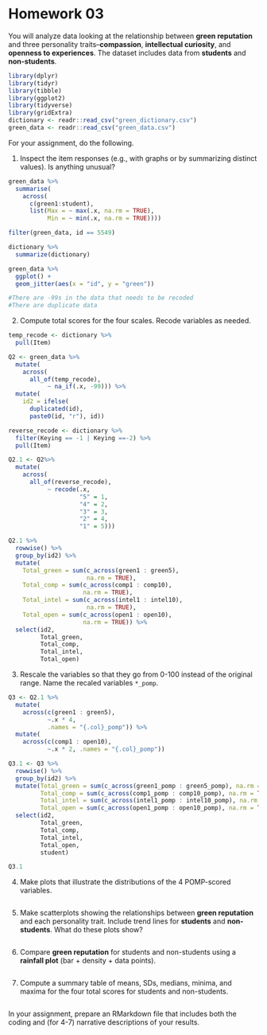 # Homework 03

You will analyze data looking at the relationship between **green reputation** and three personality traits--**compassion**, **intellectual curiosity**, and **openness to experiences**.
The dataset includes data from **students** and **non-students**.

```r
library(dplyr)
library(tidyr)
library(tibble)
library(ggplot2)
library(tidyverse)
library(gridExtra)
dictionary <- readr::read_csv("green_dictionary.csv")
green_data <- readr::read_csv("green_data.csv")
```

For your assignment, do the following.

  1. Inspect the item responses (e.g., with graphs or by summarizing distinct values). 
     Is anything unusual?
```r
green_data %>% 
  summarise(
    across(
      c(green1:student),
      list(Max = ~ max(.x, na.rm = TRUE),
           Min = ~ min(.x, na.rm = TRUE))))

filter(green_data, id == 5549)

dictionary %>% 
  summarize(dictionary)

green_data %>% 
  ggplot() +
  geom_jitter(aes(x = "id", y = "green"))

#There are -99s in the data that needs to be recoded
#There are duplicate data
```     

  2. Compute total scores for the four scales. 
     Recode variables as needed.
```r
temp_recode <- dictionary %>%
  pull(Item)

Q2 <- green_data %>%
  mutate(
    across(
      all_of(temp_recode),
           ~ na_if(.x, -99))) %>%
  mutate(
    id2 = ifelse(
      duplicated(id),
      paste0(id, "r"), id))

reverse_recode <- dictionary %>%
  filter(Keying == -1 | Keying ==-2) %>%
  pull(Item)

Q2.1 <- Q2%>%
  mutate(
    across(
      all_of(reverse_recode),
           ~ recode(.x, 
                    "5" = 1, 
                    "4" = 2, 
                    "3" = 3, 
                    "2" = 4, 
                    "1" = 5)))

Q2.1 %>%
  rowwise() %>%
  group_by(id2) %>%
  mutate(
    Total_green = sum(c_across(green1 : green5),
                      na.rm = TRUE), 
    Total_comp = sum(c_across(comp1 : comp10), 
                     na.rm = TRUE),
    Total_intel = sum(c_across(intel1 : intel10), 
                      na.rm = TRUE),
    Total_open = sum(c_across(open1 : open10), 
                     na.rm = TRUE)) %>% 
  select(id2,
         Total_green,
         Total_comp,
         Total_intel,
         Total_open)

```
     

  3. Rescale the variables so that they go from 0-100 instead of the original range.
     Name the recaled variables `*_pomp`.
```r
Q3 <- Q2.1 %>%
  mutate(
    across(c(green1 : green5),
           ~.x * 4,
           .names = "{.col}_pomp")) %>% 
  mutate(
    across(c(comp1 : open10),
           ~.x * 2, .names = "{.col}_pomp"))

Q3.1 <- Q3 %>%
  rowwise() %>%
  group_by(id2) %>% 
  mutate(Total_green = sum(c_across(green1_pomp : green5_pomp), na.rm = TRUE),
         Total_comp = sum(c_across(comp1_pomp : comp10_pomp), na.rm = TRUE),
         Total_intel = sum(c_across(intel1_pomp : intel10_pomp), na.rm = TRUE),
         Total_open = sum(c_across(open1_pomp : open10_pomp), na.rm = TRUE)) %>% 
  select(id2,
         Total_green,
         Total_comp,
         Total_intel,
         Total_open,
         student)

Q3.1
```
     

  4. Make plots that illustrate the distributions of the 4 POMP-scored variables.
```r

```
  

  5. Make scatterplots showing the relationships between **green reputation** and each personality trait.
     Include trend lines for **students** and **non-students**.
     What do these plots show?
```r

```
     

  6. Compare **green reputation** for students and non-students using a **rainfall plot** (bar + density + data points).
```r

```
  

  7. Compute a summary table of means, SDs, medians, minima, and maxima for the four total scores for students and non-students.
```r

```
  

  
In your assignment, prepare an RMarkdown file that includes both the coding and (for 4-7) narrative descriptions of your results.
